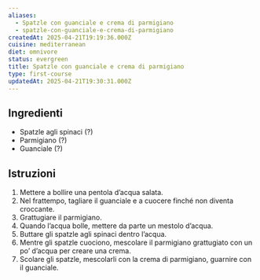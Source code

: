 ```yaml
---
aliases:
  - Spatzle con guanciale e crema di parmigiano
  - spatzle-con-guanciale-e-crema-di-parmigiano
createdAt: 2025-04-21T19:19:36.000Z
cuisine: mediterranean
diet: omnivore
status: evergreen
title: Spatzle con guanciale e crema di parmigiano
type: first-course
updatedAt: 2025-04-21T19:30:31.000Z
---
```

## Ingredienti

- Spatzle agli spinaci (?)
- Parmigiano (?)
- Guanciale (?)

## Istruzioni

1. Mettere a bollire una pentola d’acqua salata.
2. Nel frattempo, tagliare il guanciale e a cuocere finché non diventa croccante.
3. Grattugiare il parmigiano.
4. Quando l’acqua bolle, mettere da parte un mestolo d’acqua.
5. Buttare gli spatzle agli spinaci dentro l’acqua.
6. Mentre gli spatzle cuociono, mescolare il parmigiano grattugiato con un po’ d’acqua per creare una crema.
7. Scolare gli spatzle, mescolarli con la crema di parmigiano, guarnire con il guanciale.
